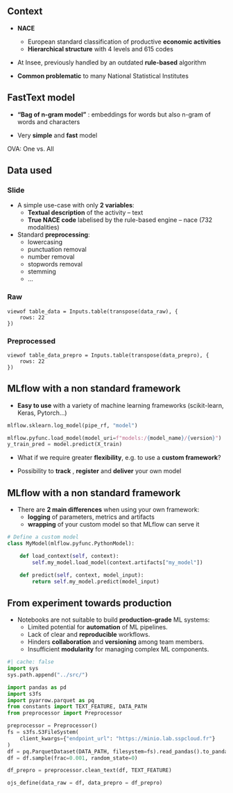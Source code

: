 ## Context

- [**NACE**]{.orange}
  - European standard classification of productive [**economic activities**]{.blue2}
  - [**Hierarchical structure**]{.blue2} with 4 levels and 615 codes

- At Insee, previously handled by an outdated [**rule-based**]{.orange} algorithm

- [**Common problematic**]{.orange} to many National Statistical Institutes

## FastText model {background-image="img/diag-fasttext.png" background-size="95%" background-position="50% 85%"}

::: {.nonincremental}

- [**"Bag of n-gram model"**]{.orange} : embeddings for words but also n-gram of words and characters

- Very [**simple**]{.orange} and [**fast**]{.orange} model

:::

[OVA: One vs. All]{.absolute bottom=20 left=-200 }

## Data used {.scrollable}

::: {.panel-tabset}

### Slide 

- A simple use-case with only [**2 variables**]{.orange}:
  - [**Textual description**]{.blue2} of the activity – [text]{.green2}
  - [**True NACE code**]{.blue2} labelised by the rule-based engine – [nace]{.green2} (732 modalities)

- Standard [**preprocessing**]{.orange}:
  - lowercasing
  - punctuation removal
  - number removal
  - stopwords removal
  - stemming
  - ...


### Raw

```ojs
viewof table_data = Inputs.table(transpose(data_raw), {
    rows: 22
})
```

### Preprocessed

```ojs
viewof table_data_prepro = Inputs.table(transpose(data_prepro), {
    rows: 22
})
```

:::

## MLflow with a non standard framework

::: {.nonincremental}

:::: {.fragment fragment-index=1}
- [**Easy to use**]{.orange} with a variety of machine learning frameworks (scikit-learn, Keras, Pytorch...) 
::::

:::: {.fragment fragment-index=2}
```python
mlflow.sklearn.log_model(pipe_rf, "model")

mlflow.pyfunc.load_model(model_uri=f"models:/{model_name}/{version}")
y_train_pred = model.predict(X_train)

```
::::

:::: {.fragment fragment-index=3}
- What if we require greater [**flexibility**]{.orange}, e.g. to use a [**custom framework**]{.orange}?
::::

:::: {.fragment fragment-index=4}
- Possibility to [**track**]{.orange} , [**register**]{.orange} and [**deliver**]{.orange} your own model
::::

:::

## MLflow with a non standard framework 

::: {.nonincremental}

:::: {.fragment fragment-index=1}
- There are [**2 main differences**]{.orange} when using your own framework:
  - [**logging**]{.blue2} of parameters, metrics and artifacts
  - [**wrapping**]{.blue2} of your custom model so that MLflow can serve it
::::

:::: {.fragment fragment-index=2}
```python
# Define a custom model
class MyModel(mlflow.pyfunc.PythonModel):

    def load_context(self, context):
        self.my_model.load_model(context.artifacts["my_model"])

    def predict(self, context, model_input):
        return self.my_model.predict(model_input)
```
::::

:::

<!-- By creating a class that inherits from mlflow.pyfunc.PythonModel, you are essentially creating a wrapper around your custom model that allows it to be used with the MLflow platform. The mlflow.pyfunc.PythonModel class provides a standardized interface that makes it easy to integrate your custom model with the rest of the MLflow platform. -->

## From experiment towards production

- Notebooks are not suitable to build [**production-grade**]{.orange} ML systems:
  - Limited potential for [**automation**]{.blue2} of ML pipelines.
  - Lack of clear and [**reproducible**]{.blue2} workflows.
  - Hinders [**collaboration**]{.blue2} and [**versioning**]{.blue2} among team members.
  - Insufficient [**modularity**]{.blue2} for managing complex ML components.


```python
#| cache: false
import sys
sys.path.append("../src/")

import pandas as pd
import s3fs
import pyarrow.parquet as pq
from constants import TEXT_FEATURE, DATA_PATH
from preprocessor import Preprocessor

preprocessor = Preprocessor()
fs = s3fs.S3FileSystem(
    client_kwargs={"endpoint_url": "https://minio.lab.sspcloud.fr"}
)
df = pq.ParquetDataset(DATA_PATH, filesystem=fs).read_pandas().to_pandas()
df = df.sample(frac=0.001, random_state=0)

df_prepro = preprocessor.clean_text(df, TEXT_FEATURE)

ojs_define(data_raw = df, data_prepro = df_prepro)
```
